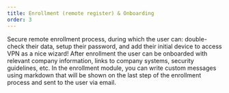 ```yaml
---
title: Enrollment (remote register) & Onboarding
order: 3
---
```

Secure remote enrollment process, during which the user can: double-check their data, setup their password, and add their initial device to access VPN as a nice wizard!
After enrollment the user can be onboarded with relevant company information, links to company systems, security guidelines, etc. In the enrollment module, you can write custom messages using markdown that will be shown on the last step of the enrollment process and sent to the user via email.
